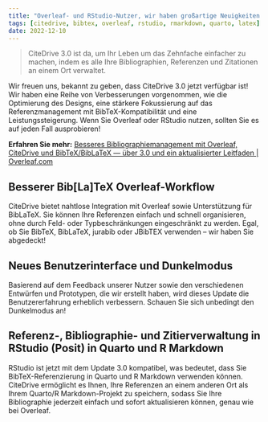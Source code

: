 ```yaml
---
title: "Overleaf- und RStudio-Nutzer, wir haben großartige Neuigkeiten!"
tags: [citedrive, bibtex, overleaf, rstudio, rmarkdown, quarto, latex]
date: 2022-12-10
---
```


> CiteDrive 3.0 ist da, um Ihr Leben um das Zehnfache einfacher zu machen, indem es alle Ihre Bibliographien, Referenzen und Zitationen an einem Ort verwaltet.

Wir freuen uns, bekannt zu geben, dass CiteDrive 3.0 jetzt verfügbar ist! Wir haben eine Reihe von Verbesserungen vorgenommen, wie die Optimierung des Designs, eine stärkere Fokussierung auf das Referenzmanagement mit BibTeX-Kompatibilität und eine Leistungssteigerung. Wenn Sie Overleaf oder RStudio nutzen, sollten Sie es auf jeden Fall ausprobieren!

**Erfahren Sie mehr:** [Besseres Bibliographiemanagement mit Overleaf, CiteDrive und BibTeX/BibLaTeX — über 3.0 und ein aktualisierter Leitfaden | Overleaf.com](https://www.overleaf.com/blog/better-bibliography-management-with-overleaf-citedrive-and-bibtex-biblatex)


<CiteDrive />

## Besserer Bib[La]TeX Overleaf-Workflow

CiteDrive bietet nahtlose Integration mit Overleaf sowie Unterstützung für BibLaTeX. Sie können Ihre Referenzen einfach und schnell organisieren, ohne durch Feld- oder Typbeschränkungen eingeschränkt zu werden. Egal, ob Sie BibTeX, BibLaTeX, jurabib oder JBibTEX verwenden – wir haben Sie abgedeckt!

## Neues Benutzerinterface und Dunkelmodus

Basierend auf dem Feedback unserer Nutzer sowie den verschiedenen Entwürfen und Prototypen, die wir erstellt haben, wird dieses Update die Benutzererfahrung erheblich verbessern. Schauen Sie sich unbedingt den Dunkelmodus an!

## Referenz-, Bibliographie- und Zitierverwaltung in RStudio (Posit) in Quarto und R Markdown

RStudio ist jetzt mit dem Update 3.0 kompatibel, was bedeutet, dass Sie BibTeX-Referenzierung in Quarto und R Markdown verwenden können. CiteDrive ermöglicht es Ihnen, Ihre Referenzen an einem anderen Ort als Ihrem Quarto/R Markdown-Projekt zu speichern, sodass Sie Ihre Bibliographie jederzeit einfach und sofort aktualisieren können, genau wie bei Overleaf.
